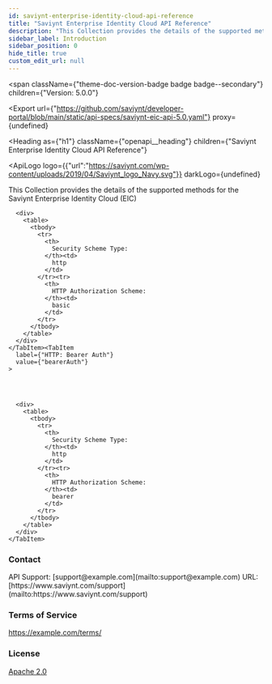 ```yaml
---
id: saviynt-enterprise-identity-cloud-api-reference
title: "Saviynt Enterprise Identity Cloud API Reference"
description: "This Collection provides the details of the supported methods for the Saviynt Enterprise Identity Cloud (EIC)"
sidebar_label: Introduction
sidebar_position: 0
hide_title: true
custom_edit_url: null
---
```



<span
  className={"theme-doc-version-badge badge badge--secondary"}
  children={"Version: 5.0.0"}
>
</span>

<Export
  url={"https://github.com/saviynt/developer-portal/blob/main/static/api-specs/saviynt-eic-api-5.0.yaml"}
  proxy={undefined}
>
  
</Export>

<Heading
  as={"h1"}
  className={"openapi__heading"}
  children={"Saviynt Enterprise Identity Cloud API Reference"}
>
</Heading>

<ApiLogo
  logo={{"url":"https://saviynt.com/wp-content/uploads/2019/04/Saviynt_logo_Navy.svg"}}
  darkLogo={undefined}
>
  
</ApiLogo>

This Collection provides the details of the supported methods for the Saviynt Enterprise Identity Cloud (EIC)

<div
  style={{"marginBottom":"2rem"}}
>
  <Heading
    id={"authentication"}
    as={"h2"}
    className={"openapi-tabs__heading"}
    children={"Authentication"}
  >
  </Heading><SchemaTabs
    className={"openapi-tabs__security-schemes"}
  >
    <TabItem
      label={"HTTP: Basic Auth"}
      value={"basicAuth"}
    >
      
      
      
      
      <div>
        <table>
          <tbody>
            <tr>
              <th>
                Security Scheme Type:
              </th><td>
                http
              </td>
            </tr><tr>
              <th>
                HTTP Authorization Scheme:
              </th><td>
                basic
              </td>
            </tr>
          </tbody>
        </table>
      </div>
    </TabItem><TabItem
      label={"HTTP: Bearer Auth"}
      value={"bearerAuth"}
    >
      
      
      
      
      <div>
        <table>
          <tbody>
            <tr>
              <th>
                Security Scheme Type:
              </th><td>
                http
              </td>
            </tr><tr>
              <th>
                HTTP Authorization Scheme:
              </th><td>
                bearer
              </td>
            </tr>
          </tbody>
        </table>
      </div>
    </TabItem>
  </SchemaTabs>
</div><div
  style={{"display":"flex","flexDirection":"column","marginBottom":"var(--ifm-paragraph-margin-bottom)"}}
>
  <h3
    style={{"marginBottom":"0.25rem"}}
  >
    Contact
  </h3><span>
    API Support: [support@example.com](mailto:support@example.com)
  </span><span>
    URL: [https://www.saviynt.com/support](mailto:https://www.saviynt.com/support)
  </span>
</div><div
  style={{"marginBottom":"var(--ifm-paragraph-margin-bottom)"}}
>
  <h3
    style={{"marginBottom":"0.25rem"}}
  >
    Terms of Service
  </h3><a
    href={"https://example.com/terms/"}
  >
    https://example.com/terms/
  </a>
</div><div
  style={{"marginBottom":"var(--ifm-paragraph-margin-bottom)"}}
>
  <h3
    style={{"marginBottom":"0.25rem"}}
  >
    License
  </h3><a
    href={"https://www.apache.org/licenses/LICENSE-2.0.html"}
  >
    Apache 2.0
  </a>
</div>
      